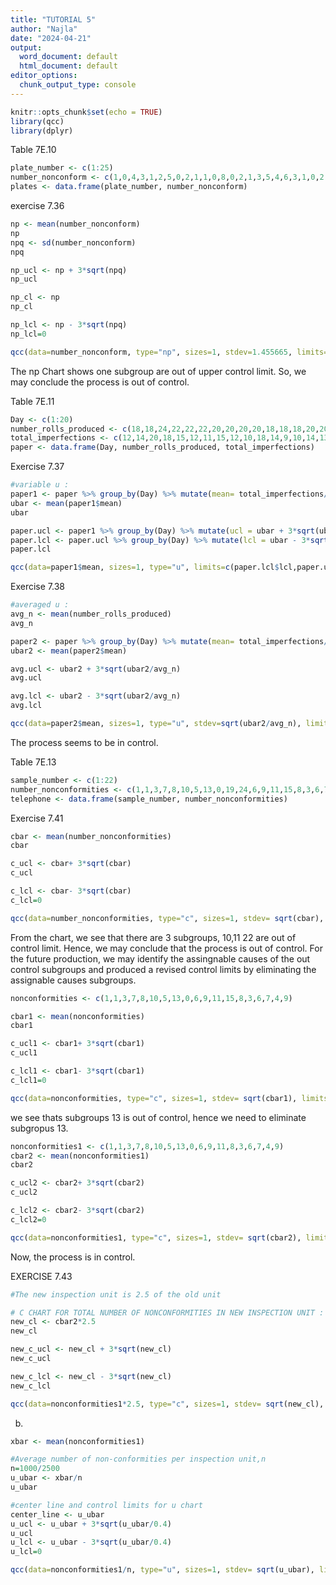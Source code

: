 ---
title: "TUTORIAL 5"
author: "Najla"
date: "2024-04-21"
output:
  word_document: default
  html_document: default
editor_options:
  chunk_output_type: console
---

```{r setup, include=FALSE}
knitr::opts_chunk$set(echo = TRUE)
library(qcc)
library(dplyr)
```

Table 7E.10
```{r}
plate_number <- c(1:25)
number_nonconform <- c(1,0,4,3,1,2,5,0,2,1,1,0,8,0,2,1,3,5,4,6,3,1,0,2,4)
plates <- data.frame(plate_number, number_nonconform)
```

exercise 7.36
```{r}
np <- mean(number_nonconform)
np
npq <- sd(number_nonconform)
npq

np_ucl <- np + 3*sqrt(npq)
np_ucl

np_cl <- np
np_cl

np_lcl <- np - 3*sqrt(npq)
np_lcl=0

qcc(data=number_nonconform, type="np", sizes=1, stdev=1.455665, limits=c(np_lcl,np_ucl), plot=TRUE)
```

The np Chart shows one subgroup are out of upper control limit. So, we may conclude the process is out of control.

Table 7E.11
```{r}
Day <- c(1:20)
number_rolls_produced <- c(18,18,24,22,22,22,20,20,20,20,18,18,18,20,20,20,24,24,22,21)
total_imperfections <- c(12,14,20,18,15,12,11,15,12,10,18,14,9,10,14,13,16,18,20,17)
paper <- data.frame(Day, number_rolls_produced, total_imperfections)
```

Exercise 7.37

```{r}
#variable u : 
paper1 <- paper %>% group_by(Day) %>% mutate(mean= total_imperfections/number_rolls_produced)
ubar <- mean(paper1$mean)
ubar

paper.ucl <- paper1 %>% group_by(Day) %>% mutate(ucl = ubar + 3*sqrt(ubar/number_rolls_produced))
paper.lcl <- paper.ucl %>% group_by(Day) %>% mutate(lcl = ubar - 3*sqrt(ubar/number_rolls_produced))
paper.lcl

qcc(data=paper1$mean, sizes=1, type="u", limits=c(paper.lcl$lcl,paper.ucl$ucl))
```

Exercise 7.38
```{r}
#averaged u : 
avg_n <- mean(number_rolls_produced)
avg_n

paper2 <- paper %>% group_by(Day) %>% mutate(mean= total_imperfections/avg_n)
ubar2 <- mean(paper2$mean)

avg.ucl <- ubar2 + 3*sqrt(ubar2/avg_n)
avg.ucl

avg.lcl <- ubar2 - 3*sqrt(ubar2/avg_n)
avg.lcl

qcc(data=paper2$mean, sizes=1, type="u", stdev=sqrt(ubar2/avg_n), limits=c(avg.lcl,avg.ucl))
```

The process seems to be in control.

Table 7E.13

```{r}
sample_number <- c(1:22)
number_nonconformities <- c(1,1,3,7,8,10,5,13,0,19,24,6,9,11,15,8,3,6,7,4,9,20)
telephone <- data.frame(sample_number, number_nonconformities)
```

Exercise 7.41
```{r}
cbar <- mean(number_nonconformities)
cbar

c_ucl <- cbar+ 3*sqrt(cbar)
c_ucl

c_lcl <- cbar- 3*sqrt(cbar)
c_lcl=0

qcc(data=number_nonconformities, type="c", sizes=1, stdev= sqrt(cbar), limits=c(c_lcl,c_ucl),plot=TRUE)
```

From the chart, we see that there are 3 subgroups, 10,11 22 are out of control limit. Hence, we may conclude that the process is out of control.
For the future production, we may identify the assingnable causes of the out control subgroups and produced a revised control limits by eliminating the assignable causes subgroups.

```{r}
nonconformities <- c(1,1,3,7,8,10,5,13,0,6,9,11,15,8,3,6,7,4,9)

cbar1 <- mean(nonconformities)
cbar1

c_ucl1 <- cbar1+ 3*sqrt(cbar1)
c_ucl1

c_lcl1 <- cbar1- 3*sqrt(cbar1)
c_lcl1=0

qcc(data=nonconformities, type="c", sizes=1, stdev= sqrt(cbar1), limits=c(c_lcl1,c_ucl1),plot=TRUE)
```

we see thats subgroups 13 is out of control, hence we need to eliminate subgropus 13.
```{r}
nonconformities1 <- c(1,1,3,7,8,10,5,13,0,6,9,11,8,3,6,7,4,9)
cbar2 <- mean(nonconformities1)
cbar2

c_ucl2 <- cbar2+ 3*sqrt(cbar2)
c_ucl2

c_lcl2 <- cbar2- 3*sqrt(cbar2)
c_lcl2=0

qcc(data=nonconformities1, type="c", sizes=1, stdev= sqrt(cbar2), limits=c(c_lcl2,c_ucl2),plot=TRUE)
```

Now, the process is in control.

EXERCISE 7.43

```{r}
#The new inspection unit is 2.5 of the old unit

# C CHART FOR TOTAL NUMBER OF NONCONFORMITIES IN NEW INSPECTION UNIT :  
new_cl <- cbar2*2.5
new_cl 

new_c_ucl <- new_cl + 3*sqrt(new_cl)
new_c_ucl

new_c_lcl <- new_cl - 3*sqrt(new_cl)
new_c_lcl

qcc(data=nonconformities1*2.5, type="c", sizes=1, stdev= sqrt(new_cl), limits=c(new_c_lcl,new_c_ucl),plot=TRUE)
```

b)
```{r}
xbar <- mean(nonconformities1)

#Average number of non-conformities per inspection unit,n
n=1000/2500
u_ubar <- xbar/n
u_ubar

#center line and control limits for u chart
center_line <- u_ubar
u_ucl <- u_ubar + 3*sqrt(u_ubar/0.4)
u_ucl
u_lcl <- u_ubar - 3*sqrt(u_ubar/0.4)
u_lcl=0

qcc(data=nonconformities1/n, type="u", sizes=1, stdev= sqrt(u_ubar), limits=c(u_lcl,u_ucl),plot=TRUE)
```